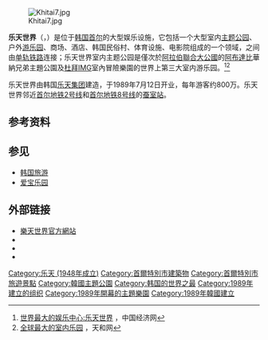 {{Infobox amusement park
| name            = 乐天世界
| image           =
| caption         = 
| resort          = 
| location        ={{lk|蠶室洞|잠실동}}
| location2       = [[首尔|首尔]]
| location3       = [[韩国|韩国]]
| coordinates     = {{Coord|37.51|127.10|type:landmark}}
| theme           = 小世界<ref name="about">{{cite web|title=Introduction to Lotte World|url=http://global.lotteworld.com/contents/contents.asp?cmsCd=CM0222|publisher=Lotte World official website|accessdate=3 February 2014|deadurl=yes|archiveurl=https://web.archive.org/web/20130618113632/http://global.lotteworld.com/contents/contents.asp?cmsCd=CM0222|archivedate=2013年6月18日}}</ref>
| homepage        = http://www.lotteworld.com/
| owner           = [[LOTTE|乐天集团]]
| general_manager = 
| operator        = 
| opening_date    = 1974年3月4日
| closing_date    = 
| previous_names  = 
| season          = 全年
| visitors        = 8百万<ref name="about" />
| area            = 128,246㎡
| rides           = 
| coasters        = 
| water_rides     = 
| slogan          = 
| footnotes       = 
}}
{{Infobox Korean name
|img=
|hangul=롯데월드
|mr=Rottewŏldŭ
|rr=Lotdewoldeu
}}
{{maplink|frame=yes|frame-width=220|frame-align=right|zoom=14|type=shape|text=地图}}
[[File:Khitai7.jpg|thumb]]

'''乐天世界'''（{{kor|諺='''롯데월드'''|rm=Lotdewoldeu|f=y}}，{{lang-en|'''Lotte World'''}}）是位于[[韩国|韩国]][[首尔|首尔]]的大型娱乐设施，它包括一个大型室内[[主题公园|主题公园]]、户外[[游乐园|游乐园]]、商场、酒店、韩国民俗村、体育设施、电影院组成的一个领域，之间由[[单轨铁路|单轨铁路]]连接；乐天世界室内主题公园是僅次於[[阿拉伯聯合大公國|阿拉伯聯合大公國]]的[[阿布達比|阿布達比]]華納兄弟主題公園及[[杜拜|杜拜]]IMG室內冒險樂園的世界上第三大室内游乐园。<ref>[http://intl.ce.cn/gjzx/yz/korea/hgfg/200706/11/t20070611_11693859.shtml 世界最大的娱乐中心:乐天世界] {{Wayback|url=http://intl.ce.cn/gjzx/yz/korea/hgfg/200706/11/t20070611_11693859.shtml |date=20130425030236 }}，中国经济网</ref><ref>[http://travel.tianhenet.com.cn/2012/0511/288590.shtml韩国乐天世界 全球最大的室内乐园] {{Wayback|url=http://travel.tianhenet.com.cn/2012/0511/288590.shtml%E9%9F%A9%E5%9B%BD%E4%B9%90%E5%A4%A9%E4%B8%96%E7%95%8C |date=20170623161928 }}，天和网</ref>

乐天世界由韩国[[LOTTE|乐天集团]]建造，于1989年7月12日开业，每年游客约800万。乐天世界邻近[[首尔地铁2号线|首尔地铁2号线]]和[[首尔地铁8号线|首尔地铁8号线]]的[[蚕室站|蚕室站]]。

==参考资料==
{{reflist}}

==参见==
*[[韩国旅游|韩国旅游]]
*[[爱宝乐园|爱宝乐园]]

==外部链接==
{{Commonscat|Lotte_World}}
* [https://www.lotteworld.com/gate.html 樂天世界官方網站] {{Wayback|url=https://www.lotteworld.com/gate.html |date=20210607152607 }} 
* {{Facebook|happylotteworld|樂天世界官方}}
* {{Instagram|happylotteworld|樂天世界官方}}
* {{YouTube|user=happylotteworld|樂天世界官方}}


{{Lotte}}
{{韩国主题公园}}

{{coord|37.51|127.10|display=t|type:landmark}}

[[Category:乐天_(1948年成立)|Category:乐天 (1948年成立)]]
[[Category:首爾特別市建築物|Category:首爾特別市建築物]]
[[Category:首爾特別市旅遊景點|Category:首爾特別市旅遊景點]]
[[Category:韓國主題公園|Category:韓國主題公園]]
[[Category:韩国的世界之最|Category:韩国的世界之最]]
[[Category:1989年建立的组织|Category:1989年建立的组织]]
[[Category:1989年開幕的主題樂園|Category:1989年開幕的主題樂園]]
[[Category:1989年韓國建立|Category:1989年韓國建立]]